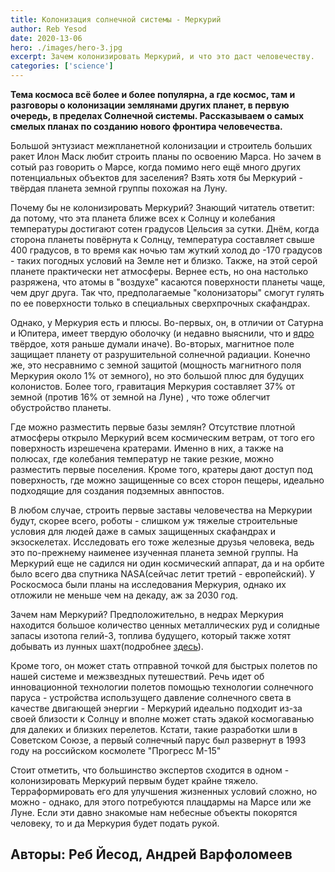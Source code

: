 ```yaml
---
title: Колонизация солнечной системы - Меркурий
author: Reb Yesod
date: 2020-13-06
hero: ./images/hero-3.jpg
excerpt: Зачем колонизировать Меркурий, и что это даст человечеству.
categories: ['science']
---
```


**Тема космоса всё более и более популярна, а где космос, там и разговоры о колонизации землянами других планет, в первую очередь, в пределах Солнечной системы. Рассказываем о самых смелых планах по созданию нового фронтира человечества.**

Большой энтузиаст межпланетной колонизации и строитель больших ракет Илон Маск любит строить планы по освоению  Марса. Но зачем в сотый раз говорить о Марсе, когда помимо него ещё много других потенциальных объектов для заселения? Взять хотя бы Меркурий - твёрдая планета земной группы похожая на Луну. 

Почему бы не колонизировать Меркурий? Знающий читатель ответит: да потому, что эта планета ближе всех к Солнцу и колебания температуры достигают сотен градусов Цельсия за сутки. Днём, когда сторона планеты повёрнута к Солнцу, температура составляет свыше 400 градусов, в то время как ночью там жуткий холод до -170 градусов - таких погодных условий на Земле нет и близко. Также, на этой серой планете практически нет атмосферы. Вернее есть, но она настолько разряжена, что атомы в "воздухе" касаются поверхности планеты чаще, чем друг друга. Так что, предполагаемые "колонизаторы" смогут гулять по ее поверхности только в специальных сверхпрочных скафандрах. 

Однако, у Меркурия есть и плюсы. Во-первых, он, в отличии от Сатурна и Юпитера, имеет твердую оболочку (и недавно выяснили, что и [ядро](https://naked-science.ru/article/astronomy/yadro-merkuriya-okazalos-tverdym) твёрдое, хотя раньше думали иначе). Во-вторых, магнитное поле защищает планету от разрушительной солнечной радиации. Конечно же, это несравнимо с земной защитой (мощность магнитного поля Меркурия около 1% от земного), но это большой плюс для будущих колонистов. Более того, гравитация Меркурия составляет 37% от земной (против 16% от земной на Луне) , что тоже облегчит обустройство планеты.

Где можно разместить первые базы землян? Отсутствие плотной атмосферы открыло Меркурий всем космическим ветрам, от того его поверхность изрешечена кратерами. Именно в них, а также на полюсах, где колебания температур не такие резкие, можно разместить первые поселения. Кроме того, кратеры дают доступ под поверхность, где можно защищенные со всех сторон пещеры, идеально подходящие для создания подземных авнпостов.

В любом случае, строить первые заставы человечества на Меркурии будут, скорее всего, роботы - слишком уж тяжелые строительные условия для людей даже в самых защищенных скафандрах и экзоскелетах. Исследовать его тоже железные друзья человека, ведь это по-прежнему наименее изученная планета земной группы. На Меркурий еще не садился ни один космический аппарат, да и на орбите было всего два спутника NASA(сейчас летит третий - европейский). У Роскосмоса были планы на исследования Меркурия, однако их отложили не меньше чем на декаду, аж за 2030 год.

Зачем нам Меркурий? Предположительно, в недрах Меркурия находится большое количество ценных металлических руд и солидные запасы изотопа гелий-3, топлива будущего, который также хотят добывать из лунных шахт(подробнее [здесь](https://360tv.ru/news/tekst/za-dalnimi-predelami/)). 

Кроме того, он может стать отправной точкой для быстрых полетов по нашей системе и межзвездных путешествий. Речь идет об инновационной технологии полетов помощью технологии солнечного паруса - устройства использущего давление солнечного света в качестве двигающей энергии - Меркурий идеально подходит из-за своей близости к Солнцу и вполне может стать эдакой космогаванью для далеких и близких перелетов. Кстати, такие разработки шли в Советском Союзе, а первый солнечный парус был развернут в 1993 году на российском космолете "Прогресс М-15"

Стоит отметить, что большинство экспертов сходится в одном - колонизировать Меркурий первым будет крайне тяжело. Терраформировать его для улучшения жизненных условий сложно, но можно - однако, для этого потребуются плацдармы на Марсе или же Луне. Если эти давно знакомые нам небесные объекты покорятся человеку, то и да Меркурия будет подать рукой.

## Авторы: Реб Йесод, Андрей Варфоломеев